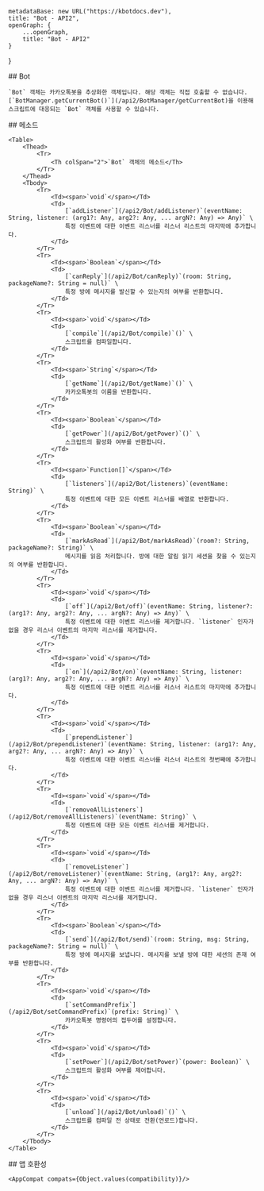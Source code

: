
    metadataBase: new URL("https://kbotdocs.dev"),
    title: "Bot - API2",
    openGraph: {
        ...openGraph,
        title: "Bot - API2"
    }
}

<Section>
    ## Bot

    `Bot` 객체는 카카오톡봇을 추상화한 객체입니다. 해당 객체는 직접 호출할 수 없습니다. [`BotManager.getCurrentBot()`](/api2/BotManager/getCurrentBot)을 이용해 스크립트에 대응되는 `Bot` 객체를 사용할 수 있습니다.
</Section>
<Section>
    ## 메소드

    <Table>
        <Thead>
            <Tr>
                <Th colSpan="2">`Bot` 객체의 메소드</Th>
            </Tr>
        </Thead>
        <Tbody>
            <Tr>
                <Td><span>`void`</span></Td>
                <Td>
                    [`addListener`](/api2/Bot/addListener)`(eventName: String, listener: (arg1?: Any, arg2?: Any, ... argN?: Any) => Any)` \
                    특정 이벤트에 대한 이벤트 리스너를 리스너 리스트의 마지막에 추가합니다.
                </Td>
            </Tr>
            <Tr>
                <Td><span>`Boolean`</span></Td>
                <Td>
                    [`canReply`](/api2/Bot/canReply)`(room: String, packageName?: String = null)` \
                    특정 방에 메시지를 발신할 수 있는지의 여부를 반환합니다.
                </Td>
            </Tr>
            <Tr>
                <Td><span>`void`</span></Td>
                <Td>
                    [`compile`](/api2/Bot/compile)`()` \
                    스크립트를 컴파일합니다.
                </Td>
            </Tr>
            <Tr>
                <Td><span>`String`</span></Td>
                <Td>
                    [`getName`](/api2/Bot/getName)`()` \
                    카카오톡봇의 이름을 반환합니다.
                </Td>
            </Tr>
            <Tr>
                <Td><span>`Boolean`</span></Td>
                <Td>
                    [`getPower`](/api2/Bot/getPower)`()` \
                    스크립트의 활성화 여부를 반환합니다.
                </Td>
            </Tr>
            <Tr>
                <Td><span>`Function[]`</span></Td>
                <Td>
                    [`listeners`](/api2/Bot/listeners)`(eventName: String)` \
                    특정 이벤트에 대한 모든 이벤트 리스너를 배열로 반환합니다.
                </Td>
            </Tr>
            <Tr>
                <Td><span>`Boolean`</span></Td>
                <Td>
                    [`markAsRead`](/api2/Bot/markAsRead)`(room?: String, packageName?: String)` \
                    메시지를 읽음 처리합니다. 방에 대한 알림 읽기 세션을 찾을 수 있는지의 여부를 반환합니다.
                </Td>
            </Tr>
            <Tr>
                <Td><span>`void`</span></Td>
                <Td>
                    [`off`](/api2/Bot/off)`(eventName: String, listener?: (arg1?: Any, arg2?: Any, ... argN?: Any) => Any)` \
                    특정 이벤트에 대한 이벤트 리스너를 제거합니다. `listener` 인자가 없을 경우 리스너 이벤트의 마지막 리스너를 제거합니다.
                </Td>
            </Tr>
            <Tr>
                <Td><span>`void`</span></Td>
                <Td>
                    [`on`](/api2/Bot/on)`(eventName: String, listener: (arg1?: Any, arg2?: Any, ... argN?: Any) => Any)` \
                    특정 이벤트에 대한 이벤트 리스너를 리스너 리스트의 마지막에 추가합니다.
                </Td>
            </Tr>
            <Tr>
                <Td><span>`void`</span></Td>
                <Td>
                    [`prependListener`](/api2/Bot/prependListener)`(eventName: String, listener: (arg1?: Any, arg2?: Any, ... argN?: Any) => Any)` \
                    특정 이벤트에 대한 이벤트 리스너를 리스너 리스트의 첫번째에 추가합니다.
                </Td>
            </Tr>
            <Tr>
                <Td><span>`void`</span></Td>
                <Td>
                    [`removeAllListeners`](/api2/Bot/removeAllListeners)`(eventName: String)` \
                    특정 이벤트에 대한 모든 이벤트 리스너를 제거합니다.
                </Td>
            </Tr>
            <Tr>
                <Td><span>`void`</span></Td>
                <Td>
                    [`removeListener`](/api2/Bot/removeListener)`(eventName: String, (arg1?: Any, arg2?: Any, ... argN?: Any) => Any)` \
                    특정 이벤트에 대한 이벤트 리스너를 제거합니다. `listener` 인자가 없을 경우 리스너 이벤트의 마지막 리스너를 제거합니다.
                </Td>
            </Tr>
            <Tr>
                <Td><span>`Boolean`</span></Td>
                <Td>
                    [`send`](/api2/Bot/send)`(room: String, msg: String, packageName?: String = null)` \
                    특정 방에 메시지를 보냅니다. 메시지를 보낼 방에 대한 세션의 존재 여부를 반환합니다.
                </Td>
            </Tr>
            <Tr>
                <Td><span>`void`</span></Td>
                <Td>
                    [`setCommandPrefix`](/api2/Bot/setCommandPrefix)`(prefix: String)` \
                    카카오톡봇 명령어의 접두어를 설정합니다.
                </Td>
            </Tr>
            <Tr>
                <Td><span>`void`</span></Td>
                <Td>
                    [`setPower`](/api2/Bot/setPower)`(power: Boolean)` \
                    스크립트의 활성화 여부를 제어합니다.
                </Td>
            </Tr>
            <Tr>
                <Td><span>`void`</span></Td>
                <Td>
                    [`unload`](/api2/Bot/unload)`()` \
                    스크립트를 컴파일 전 상태로 전환(언로드)합니다.
                </Td>
            </Tr>
        </Tbody>
    </Table>
</Section>
<Section>
    ## 앱 호환성

    <AppCompat compats={Object.values(compatibility)}/>
</Section>